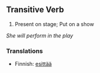 ==Transitive Verb==

# Present on stage; Put on a show
''She will perform in the play''

===Translations===
*Finnish: [[esittää]]